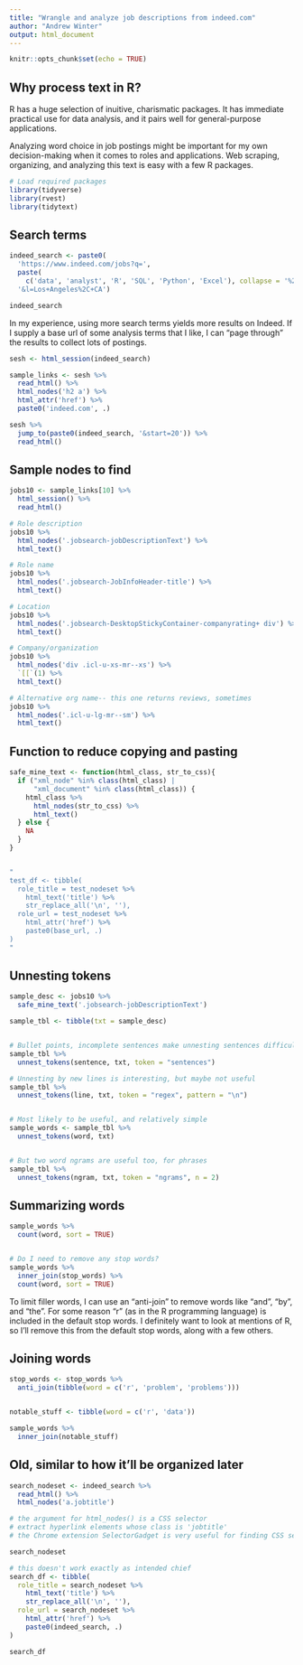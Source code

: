 ---
title: "Wrangle and analyze job descriptions from indeed.com"
author: "Andrew Winter"
output: html_document
---


```{r setup, include=FALSE}
knitr::opts_chunk$set(echo = TRUE)
```


## Why process text in R?
R has a huge selection of inuitive, charismatic packages. It has immediate practical use for data analysis, and it pairs well for general-purpose applications. 

Analyzing word choice in job postings might be important for my own decision-making when it comes to roles and applications. Web scraping, organizing, and analyzing this text is easy with a few R packages.


```{r packages, message=FALSE}
# Load required packages
library(tidyverse)
library(rvest)
library(tidytext)
```


## Search terms
```{r url}
indeed_search <- paste0(
  'https://www.indeed.com/jobs?q=',
  paste(
    c('data', 'analyst', 'R', 'SQL', 'Python', 'Excel'), collapse = '%2C+'),
  '&l=Los+Angeles%2C+CA')

indeed_search
```


In my experience, using more search terms yields more results on Indeed. If I supply a base url of some analysis terms that I like, I can "page through" the results to collect lots of postings.


```{r html session}
sesh <- html_session(indeed_search)

sample_links <- sesh %>%
  read_html() %>%
  html_nodes('h2 a') %>%
  html_attr('href') %>%
  paste0('indeed.com', .)
```


```{r paging through test}
sesh %>%
  jump_to(paste0(indeed_search, '&start=20')) %>%
  read_html()
```


## Sample nodes to find
```{r tests}
jobs10 <- sample_links[10] %>%
  html_session() %>%
  read_html()

# Role description
jobs10 %>%
  html_nodes('.jobsearch-jobDescriptionText') %>%
  html_text()

# Role name
jobs10 %>%
  html_nodes('.jobsearch-JobInfoHeader-title') %>%
  html_text()

# Location
jobs10 %>%
  html_nodes('.jobsearch-DesktopStickyContainer-companyrating+ div') %>%
  html_text()

# Company/organization
jobs10 %>%
  html_nodes('div .icl-u-xs-mr--xs') %>%
  `[[`(1) %>%
  html_text()

# Alternative org name-- this one returns reviews, sometimes
jobs10 %>%
  html_nodes('.icl-u-lg-mr--sm') %>%
  html_text()
```



## Function to reduce copying and pasting
```{r udf}
safe_mine_text <- function(html_class, str_to_css){
  if ("xml_node" %in% class(html_class) |
      "xml_document" %in% class(html_class)) {
    html_class %>%
      html_nodes(str_to_css) %>%
      html_text()  
  } else {
    NA
  }
}


"
test_df <- tibble(
  role_title = test_nodeset %>%
    html_text('title') %>%
    str_replace_all('\n', ''),
  role_url = test_nodeset %>%
    html_attr('href') %>%
    paste0(base_url, .)
)
"

```


## Unnesting tokens
```{r tokens tests}
sample_desc <- jobs10 %>%
  safe_mine_text('.jobsearch-jobDescriptionText')

sample_tbl <- tibble(txt = sample_desc)


# Bullet points, incomplete sentences make unnesting sentences difficult
sample_tbl %>%
  unnest_tokens(sentence, txt, token = "sentences")

# Unnesting by new lines is interesting, but maybe not useful
sample_tbl %>%
  unnest_tokens(line, txt, token = "regex", pattern = "\n")


# Most likely to be useful, and relatively simple
sample_words <- sample_tbl %>%
  unnest_tokens(word, txt)


# But two word ngrams are useful too, for phrases
sample_tbl %>%
  unnest_tokens(ngram, txt, token = "ngrams", n = 2)
```


## Summarizing words
```{r}
sample_words %>%
  count(word, sort = TRUE)


# Do I need to remove any stop words?
sample_words %>%
  inner_join(stop_words) %>%
  count(word, sort = TRUE)

```


To limit filler words, I can use an "anti-join" to remove words like "and", "by", and "the". For some reason "r" (as in the R programming language) is included in the default stop words. I definitely want to look at mentions of R, so I'll remove this from the default stop words, along with a few others.


## Joining words
```{r}
stop_words <- stop_words %>%
  anti_join(tibble(word = c('r', 'problem', 'problems')))


notable_stuff <- tibble(word = c('r', 'data'))

sample_words %>%
  inner_join(notable_stuff)

```

## Old, similar to how it'll be organized later
```{r}
search_nodeset <- indeed_search %>%
  read_html() %>%
  html_nodes('a.jobtitle')

# the argument for html_nodes() is a CSS selector
# extract hyperlink elements whose class is 'jobtitle'
# the Chrome extension SelectorGadget is very useful for finding CSS selectors

search_nodeset

# this doesn't work exactly as intended chief
search_df <- tibble(
  role_title = search_nodeset %>%
    html_text('title') %>%
    str_replace_all('\n', ''),
  role_url = search_nodeset %>%
    html_attr('href') %>%
    paste0(indeed_search, .)
)

search_df
```

